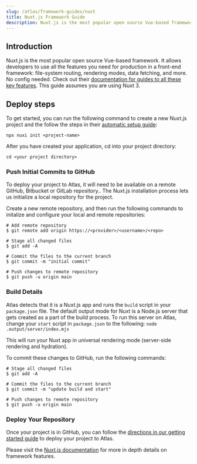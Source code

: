```yaml
---
slug: /atlas/framework-guides/nuxt
title: Nuxt.js Framework Guide
description: Nuxt.js is the most popular open source Vue-based framework. In this guide, you will learn how to deploy it on Atlas.
---
```

## Introduction

Nuxt.js is the most popular open source Vue-based framework. It allows developers to use all the features you need for production in a front-end framework: file-system routing, rendering modes, data fetching, and more. No config needed.
Check out their [documentation for guides to all these key features](https://nuxt.com/docs/getting-started/introduction). This guide assumes you are using Nuxt 3.

## Deploy steps

To get started, you can run the following command to create a new Nuxt.js project and the follow the steps in their [automatic setup guide](https://nuxt.com/docs/getting-started/installation):

`npx nuxi init <project-name>`

After you have created your application, cd into your project directory:

`cd <your project directory>`

### Push Initial Commits to GitHub

To deploy your project to Atlas, it will need to be available on a remote GitHub, Bitbucket or GitLab repository.. The Nuxt.js installation process lets us initialize a local repository for the project.

Create a new remote repository, and then run the following commands to initalize and configure your local and remote repositories:
  
```
# Add remote repository
$ git remote add origin https://<provider>/<username>/<repo>

# Stage all changed files
$ git add -A

# Commit the files to the current branch
$ git commit -m "initial commit"

# Push changes to remote repository
$ git push -u origin main
```

### Build Details

Atlas detects that it is a Nuxt.js app and runs the `build` script in your `package.json` file. The default output mode for Nuxt is a Node.js server that gets created as a part of the build process. To run this server on Atlas, change your `start` script in `package.json` to the following:
`node .output/server/index.mjs`

This will run your Nuxt app in universal rendering mode (server-side rendering and hydration).

To commit these changes to GitHub, run the following commands:

```
# Stage all changed files
$ git add -A

# Commit the files to the current branch
$ git commit -m "update build and start"

# Push changes to remote repository
$ git push -u origin main
```


### Deploy Your Repository

Once your project is in GitHub, you can follow the [directions in our getting started guide](https://developers.wpengine.com/docs/atlas/getting-started/deploy-from-existing-repo) to deploy your project to Atlas.

Please visit the [Nuxt.js documentation](https://nuxt.com/docs/getting-started/introduction) for more in depth details on framework features.
